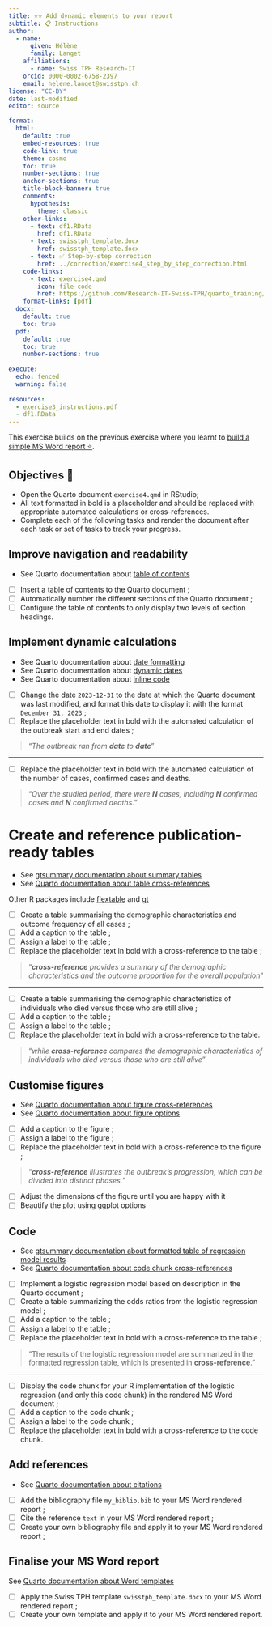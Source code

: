 ```yaml
---
title: ⭐⭐ Add dynamic elements to your report
subtitle: 📋 Instructions
author:
  - name:
      given: Hélène
      family: Langet
    affiliations:
      - name: Swiss TPH Research-IT
    orcid: 0000-0002-6758-2397
    email: helene.langet@swisstph.ch
license: "CC-BY"
date: last-modified
editor: source

format:
  html:
    default: true
    embed-resources: true
    code-link: true
    theme: cosmo
    toc: true
    number-sections: true
    anchor-sections: true
    title-block-banner: true
    comments:
      hypothesis: 
        theme: classic
    other-links:
      - text: df1.RData
        href: df1.RData
      - text: swisstph_template.docx
        href: swisstph_template.docx
      - text: ✅ Step-by-step correction
        href: ../correction/exercise4_step_by_step_correction.html
    code-links:
      - text: exercise4.qmd
        icon: file-code
        href: https://github.com/Research-IT-Swiss-TPH/quarto_training/blob/main/practicals/exercise4.qmd
    format-links: [pdf]
  docx:
    default: true
    toc: true
  pdf:
    default: true
    toc: true
    number-sections: true
    
execute:
  echo: fenced
  warning: false
    
resources:
  - exercise3_instructions.pdf
  - df1.RData
---
```


This exercise builds on the previous exercise where you learnt to [build a simple MS Word report ⭐](./exercise3_instructions.html).

## Objectives 🎯

-   Open the Quarto document `exercise4.qmd` in RStudio;
-   All text formatted in bold is a placeholder and should be replaced with appropriate automated calculations or cross-references.
-   Complete each of the following tasks and render the document after each task or set of tasks to track your progress.

## Improve navigation and readability

::: callout-tip
-   See Quarto documentation about [table of contents](https://quarto.org/docs/output-formats/ms-word.html#table-of-contents)
:::

-   [ ] Insert a table of contents to the Quarto document ;
-   [ ] Automatically number the different sections of the Quarto document ;
-   [ ] Configure the table of contents to only display two levels of section headings.

## Implement dynamic calculations

::: callout-tip
-   See Quarto documentation about [date formatting](https://quarto.org/docs/reference/dates.html#date-formatting)
-   See Quarto documentation about [dynamic dates](https://quarto.org/docs/reference/dates.html#date-parsing)
-   See Quarto documentation about [inline code](https://quarto.org/docs/computations/inline-code.html)
:::

-   [ ] Change the date `2023-12-31` to the date at which the Quarto document was last modified, and format this date to display it with the format `December 31, 2023` ;
-   [ ] Replace the placeholder text in bold with the automated calculation of the outbreak start and end dates ;

> "*The outbreak ran from **date** to **date***"

::: {.content-visible when-format="revealjs"}

------------------------------------------------------------------------
:::

-   [ ] Replace the placeholder text in bold with the automated calculation of the number of cases, confirmed cases and deaths.

> "*Over the studied period, there were **N** cases, including **N** confirmed cases and **N** confirmed deaths.*"

# Create and reference publication-ready tables

::: callout-tip
-   See [gtsummary documentation about summary tables](https://www.danieldsjoberg.com/gtsummary/articles/tbl_summary.html)
-   See [Quarto documentation about table cross-references](https://quarto.org/docs/authoring/tables.html#cross-references)

Other R packages include [flextable](https://davidgohel.github.io/flextable/) and [gt](https://gt.rstudio.com/)
:::

-   [ ] Create a table summarising the demographic characteristics and outcome frequency of all cases ;
-   [ ] Add a caption to the table ;
-   [ ] Assign a label to the table ;
-   [ ] Replace the placeholder text in bold with a cross-reference to the table ;

> "***cross-reference** provides a summary of the demographic characteristics and the outcome proportion for the overall population*"

::: {.content-visible when-format="revealjs"}

------------------------------------------------------------------------
:::

-   [ ] Create a table summarising the demographic characteristics of individuals who died versus those who are still alive ;
-   [ ] Add a caption to the table ;
-   [ ] Assign a label to the table ;
-   [ ] Replace the placeholder text in bold with a cross-reference to the table.

> "*while **cross-reference** compares the demographic characteristics of individuals who died versus those who are still alive*"

## Customise figures

::: callout-tip
-   See [Quarto documentation about figure cross-references](https://quarto.org/docs/authoring/cross-references.html#computations)
-   See [Quarto documentation about figure options](https://quarto.org/docs/computations/execution-options.html#figure-options)
:::

-   [ ] Add a caption to the figure ;
-   [ ] Assign a label to the figure ;
-   [ ] Replace the placeholder text in bold with a cross-reference to the figure ;

> "***cross-reference** illustrates the outbreak's progression, which can be divided into distinct phases.*"

-   [ ] Adjust the dimensions of the figure until you are happy with it
-   [ ] Beautify the plot using ggplot options

## Code

::: callout-tip
-   See [gtsummary documentation about formatted table of regression model results](https://www.danieldsjoberg.com/gtsummary/articles/tbl_regression.html)
-   See [Quarto documentation about code chunk cross-references](https://quarto.org/docs/authoring/cross-references.html#code-listings)
:::

-   [ ] Implement a logistic regression model based on description in the Quarto document ;
-   [ ] Create a table summarizing the odds ratios from the logistic regression model ;
-   [ ] Add a caption to the table ;
-   [ ] Assign a label to the table ;
-   [ ] Replace the placeholder text in bold with a cross-reference to the table ;

> "The results of the logistic regression model are summarized in the formatted regression table, which is presented in **cross-reference**."

::: {.content-visible when-format="revealjs"}

------------------------------------------------------------------------
:::

-   [ ] Display the code chunk for your R implementation of the logistic regression (and only this code chunk) in the rendered MS Word document ;
-   [ ] Add a caption to the code chunk ;
-   [ ] Assign a label to the code chunk ;
-   [ ] Replace the placeholder text in bold with a cross-reference to the code chunk.

## Add references

::: callout-tip
-   See [Quarto documentation about citations](https://quarto.org/docs/authoring/citations.html)
:::

-   [ ] Add the bibliography file `my_biblio.bib` to your MS Word rendered report ;
-   [ ] Cite the reference `text` in your MS Word rendered report ;
-   [ ] Create your own bibliography file and apply it to your MS Word rendered report ;

## Finalise your MS Word report

::: callout-tip
See [Quarto documentation about Word templates](https://quarto.org/docs/output-formats/ms-word-templates.html)
:::

-   [ ] Apply the Swiss TPH template `swisstph_template.docx` to your MS Word rendered report ;
-   [ ] Create your own template and apply it to your MS Word rendered report.
